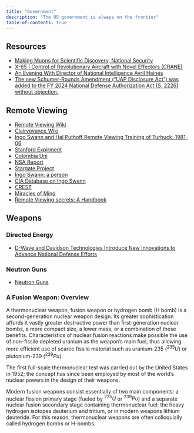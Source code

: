 ```yaml
---
title: "Government"
description: "The US government is always on the frontier"
table-of-contents: true
---
```


## Resources

- [Making Muons for Scientific Discovery, National Security](https://www.darpa.mil/news-events/2022-07-22)
- [X-65 | Control of Revolutionary Aircraft with Novel Effectors (CRANE)](https://www.darpa.mil/program/control-of-revolutionary-aircraft-with-novel-effectors)
- [An Evening With Director of National Intelligence Avril Haines](https://www.youtube.com/watch?v=0q4F1aGC59A)
- [The new Schumer-Rounds Amendment ("UAP Disclosure Act") was added to the FY 2024 National Defense Authorization Act (S. 2226) without objection.](https://douglasjohnson.ghost.io/senate-intelligence-bill-gives-holders-of-non-earth-origin-six-months/)


## Remote Viewing

- [Remote Viewing Wiki](https://en.wikipedia.org/wiki/Remote_viewing)
- [Clairvoyance Wiki](https://en.wikipedia.org/wiki/Clairvoyance)
- [Ingo Swann and Hal Puthoff Remote Viewing Training of Turhuck, 1981-06](http://archives.library.rice.edu/repositories/2/archival_objects/335745)
- [Stanford Expirment](https://www.cia.gov/readingroom/document/cia-rdp79-00999a000300100011-9)
- [Colombia Uni](https://ciaotest.cc.columbia.edu/olj/sa/sa_jan02srm01.html)
- [NSA Report](https://nsarchive2.gwu.edu/NSAEBB/NSAEBB534-DIA-Declassified-Sourcebook/documents/DIA-21.pdf)
- [Stargate Project](https://en.wikipedia.org/wiki/Stargate_Project)
- [Ingo Swann: a person](https://en.wikipedia.org/wiki/Ingo_Swann)
- [CIA Database on Ingo Swann](https://www.cia.gov/readingroom/search/site/ingo%20swann)
- [CREST](https://www.cia.gov/readingroom/document-type/crest)
- [Miracles of Mind](https://books.google.com/books?id=LYLAK5OaBLkC&printsec=copyright#v=onepage&q&f=false)
- [Remote Viewing secrets: A Handbook](https://books.google.com/books/about/Remote_Viewing_Secrets.html?id=n4ZcjHyEuzIC)

## Weapons

### Directed Energy

- [D-Wave and Davidson Technologies Introduce New Innovations to Advance National Defense Efforts](https://www.dwavesys.com/company/newsroom/press-release/d-wave-and-davidson-technologies-introduce-new-innovations-to-advance-national-defense-efforts/)

### Neutron Guns

- [Neutron Guns](http://ast.latech.edu/neutronguns.html)

### A Fusion Weapon: Overview

A thermonuclear weapon, fusion weapon or hydrogen bomb (H bomb) is a second-generation nuclear weapon design. Its greater sophistication affords it vastly greater destructive power than first-generation nuclear bombs, a more compact size, a lower mass, or a combination of these benefits. Characteristics of nuclear fusion reactions make possible the use of non-fissile depleted uranium as the weapon's main fuel, thus allowing more efficient use of scarce fissile material such as uranium-235 $(^{235}U)$ or plutonium-239 $(^{239}Pu)$

The first full-scale thermonuclear test was carried out by the United States in 1952; the concept has since been employed by most of the world's nuclear powers in the design of their weapons.

Modern fusion weapons consist essentially of two main components: a nuclear fission primary stage (fueled by $^{235}U$ or $^{239}Pu$) and a separate nuclear fusion secondary stage containing thermonuclear fuel: the heavy hydrogen isotopes deuterium and tritium, or in modern weapons lithium deuteride. For this reason, thermonuclear weapons are often colloquially called hydrogen bombs or H-bombs.

